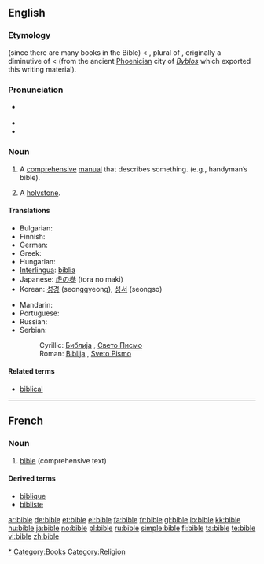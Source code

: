 {{wikipedia|Bible}}
{{also|Bible}}
==English==

===Etymology===
{{etyl|la}} {{term|biblia||a collection of books|lang=la}} (since there are many books in the Bible) < {{etyl|grc}} {{term|βιβλία||books|tr=biblia|lang=grc}}, plural of {{term|βιβλίον||small book|tr=biblion|lang=grc}}, originally a diminutive of {{term|βίβλος||book|tr=biblos|lang=grc}} < {{term|βύβλος||papyrus|tr=bublos|lang=grc}} (from the ancient [[Phoenicia]]n city of ''[[Byblos]]'' which exported this writing material).

===Pronunciation===
* {{a|UK|US}} {{IPA|/ˈbaɪbəl/}}
* {{audio|en-us-bible.ogg|Audio (US)}}
* {{rhymes|aɪbəl}}

===Noun===
{{en-noun}}

# A [[comprehensive]] [[manual]] that describes something. (e.g., handyman’s bible).
# {{nautical}} A [[holystone]].

====Translations====
{{trans-top|comprehensive manual}}
* Bulgarian: {{t|bg|библия|sc=Cyrl}}
* Finnish: {{t+|fi|raamattu}}
* German: {{t+|de|Bibel|f}}
* Greek: {{t|el|βιβλίο|tr=biblίο|sc=Grek}}
* Hungarian: {{t+|hu|biblia}}
* [[Interlingua]]: [[biblia]]
* Japanese: [[虎の巻]] (tora no maki)
* Korean: [[성경]] (seonggyeong), [[성서]] (seongso)
{{trans-mid}}
* Mandarin: {{tø|cmn|圣经|f|tr=shèngjīng}}
* Portuguese: {{t+|pt|Bíblia|f}}
* Russian: {{t+|ru|библия|f|tr=bíblija|sc=Cyrl}}
* Serbian:
*: Cyrillic: [[Библија]] {{f}}, [[Свето Писмо]] {{n}}
*: Roman: [[Biblija]] {{f}}, [[Sveto Pismo]] {{n}}
{{trans-bottom}}

====Related terms====
* [[biblical]]

[[Category:Bible|*]]
[[Category:Books]]
[[Category:Religion]]

----
==French==

===Noun===
{{fr-noun|f}}

# [[bible#English|bible]] (comprehensive text)

====Derived terms====
*[[biblique]]
*[[bibliste]]

[[ar:bible]]
[[de:bible]]
[[et:bible]]
[[el:bible]]
[[fa:bible]]
[[fr:bible]]
[[gl:bible]]
[[io:bible]]
[[kk:bible]]
[[hu:bible]]
[[ja:bible]]
[[no:bible]]
[[pl:bible]]
[[ru:bible]]
[[simple:bible]]
[[fi:bible]]
[[ta:bible]]
[[te:bible]]
[[vi:bible]]
[[zh:bible]]